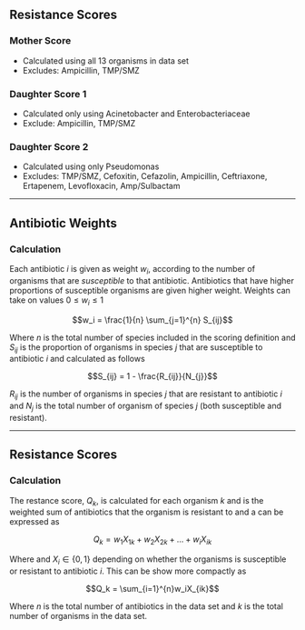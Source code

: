 ## Resistance Scores

### Mother Score
  * Calculated using all 13 organisms in data set
  * Excludes: Ampicillin, TMP/SMZ

### Daughter Score 1
  * Calculated only using Acinetobacter and Enterobacteriaceae
  * Exclude: Ampicillin, TMP/SMZ

### Daughter Score 2
  * Calculated using only Pseudomonas
  * Excludes: TMP/SMZ, Cefoxitin, Cefazolin, Ampicillin, Ceftriaxone, Ertapenem, Levofloxacin, Amp/Sulbactam

---

## Antibiotic Weights

### Calculation
Each antibiotic $i$ is given as weight $w_i$, according to the number of organisms that are *susceptible* to that antibiotic.
Antibiotics that have higher proportions of susceptible organisms are given higher weight. Weights can take on values $0 \le w_i \le 1$

$$w_i = \frac{1}{n} \sum_{j=1}^{n} S_{ij}$$


Where $n$ is the total number of species included in the scoring definition and $S_{ij}$ is the proportion of organisms in species
$j$ that are susceptible to antibiotic $i$ and calculated as follows

$$S_{ij} = 1 - \frac{R_{ij}}{N_{j}}$$

$R_{ij}$ is the number of organisms in species $j$ that are resistant to antibiotic $i$ and $N_j$ is the total number 
of organism of species $j$ (both susceptible and resistant). 

---
## Resistance Scores
### Calculation
The restance score, $Q_{k}$, is calculated for each organism $k$ and is the weighted sum of antibiotics that the
organism is resistant to and a can be expressed as

$$Q_{k} = w_{1}X_{1k} + w_{2}X_{2k} + ... + w_iX_{ik}$$

Where and $X_i \in \{0,1\}$ depending on whether the organisms is susceptible or resistant to antibiotic $i$. This can
be show more compactly as

$$Q_k = \sum_{i=1}^{n}w_iX_{ik}$$

Where $n$ is the total number of antibiotics in the data set and $k$ is the total number of organisms in the data set.
